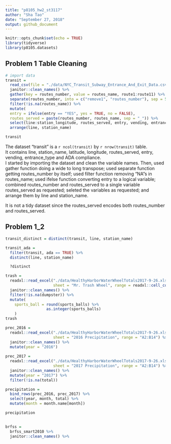 ```yaml
---
title: "p8105_hw2_st3117"
author: "Sha Tao"
date: "September 27, 2018"
output: github_document
---
```


```r
knitr::opts_chunk$set(echo = TRUE)
library(tidyverse)
library(p8105.datasets)
```

## Problem 1 Table Cleaning
```r
# import data
transit = 
  read_csv(file = "./data/NYC_Transit_Subway_Entrance_And_Exit_Data.csv") %>% 
  janitor::clean_names() %>% 
  gather(key = routes_number, value = routes_name, route1:route11) %>% 
  separate(routes_number, into = c("remove1", "routes_number"), sep = 5) %>% 
  filter(!is.na(routes_name)) %>% 
  mutate(
  entry = ifelse(entry == "YES", yes = TRUE, no = FALSE),
  routes_served = paste(routes_number, routes_name, sep = "_")) %>% 
  select(line:station_longitude, routes_served, entry, vending, entrance_type, ada) %>% 
  arrange(line, station_name)

transit


```

The dataset "transit" is a `r ncol(transit)` by `r nrow(transit)` table.\
It contains line, station_name, latitude, longitude, routes_served, entry, vending, entrance_type and ADA compliance.\
I started by importing the dataset and clean the variable names. Then, used gather function doing a wide to long transpose; used separate function getting routes_number by itself; used filter function removing “NA”s in routes_name; used ifelse function converting entry to a logical variable; combined routes_number and routes_served to a single variable routes_served as requested; seleted the variables as requested; and arrange them by line and station_name.\

It is not a tidy dataset since the routes_served encodes both routes_number and routes_served.

## Problem 1_2
```r
transit_distinct = distinct(transit, line, station_name)

transit_ada = 
  filter(transit, ada == TRUE) %>% 
  distinct(line, station_name)

  ?distinct

```


```r

trash = 
  readxl::read_excel("./data/HealthyHarborWaterWheelTotals2017-9-26.xlsx", 
                     sheet = "Mr. Trash Wheel", range = readxl::cell_cols("A:N")) %>% 
  janitor::clean_names() %>%
  filter(!is.na(dumpster)) %>% 
  mutate(
    sports_ball = round(sports_balls) %>% 
                  as.integer(sports_balls)
    )
trash

```

```r

prec_2016 = 
  readxl::read_excel("./data/HealthyHarborWaterWheelTotals2017-9-26.xlsx",
                     sheet = "2016 Precipitation", range = "A2:B14") %>%
  janitor::clean_names() %>%
  mutate(year = "2016")
                              
prec_2017 = 
  readxl::read_excel("./data/HealthyHarborWaterWheelTotals2017-9-26.xlsx",
                     sheet = "2017 Precipitation", range = "A2:B14") %>%
  janitor::clean_names() %>%
  mutate(year = "2017") %>% 
  filter(!is.na(total))

precipitation = 
  bind_rows(prec_2016, prec_2017) %>%
  select(year, month, total) %>% 
  mutate(month = month.name[month])

precipitation
  

```


```r

brfss = 
  brfss_smart2010 %>% 
  janitor::clean_names() %>%
  

```


